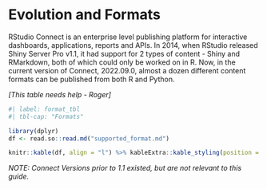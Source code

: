 # Evolution and Formats {.unnumbered}

RStudio Connect is an enterprise level publishing platform for interactive dashboards, applications, reports and APIs.  In 2014, when RStudio  released Shiny Server Pro v1.1, it had support for 2 types of content - Shiny and RMarkdown, both of which could only be worked on in R.  Now, in the current version of Connect, 2022.09.0, almost a dozen different content formats can be published from both R and Python.  

_[This table needs help - Roger]_
```r
#| label: format_tbl
#| tbl-cap: "Formats"

library(dplyr)
df <- read.so::read.md("supported_format.md")

knitr::kable(df, align = "l") %>% kableExtra::kable_styling(position = "left")
```

_NOTE: Connect Versions prior to 1.1 existed, but are not relevant to this guide._
